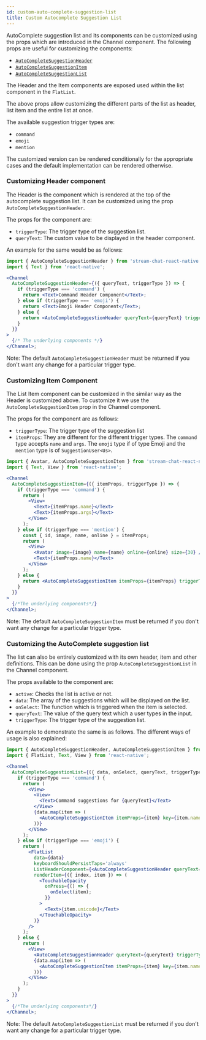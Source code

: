 ```yaml
---
id: custom-auto-complete-suggestion-list
title: Custom Autocomplete Suggestion List
---
```


AutoComplete suggestion list and its components can be customized using the props which are introduced in the Channel component.
The following props are useful for customizing the components:

- [`AutoCompleteSuggestionHeader`](../../ui-components/channel#autocompletesuggestionheader)
- [`AutoCompleteSuggestionItem`](../../ui-components/channel#autocompletesuggestionitem)
- [`AutoCompleteSuggestionList`](../../ui-components/channel#autocompletesuggestionlist)

The Header and the Item components are exposed used within the list component in the `FlatList`.

The above props allow customizing the different parts of the list as header, list item and the entire list at once.

The available suggestion trigger types are:

- `command`
- `emoji`
- `mention`

The customized version can be rendered conditionally for the appropriate cases and the default implementation can be rendered otherwise.

### Customizing Header component

The Header is the component which is rendered at the top of the autocomplete suggestion list. It can be customized using the prop `AutoCompleteSuggestionHeader`.

The props for the component are:

- `triggerType`: The trigger type of the suggestion list.
- `queryText`: The custom value to be displayed in the header component.

An example for the same would be as follows:

```jsx
import { AutoCompleteSuggestionHeader } from 'stream-chat-react-native';
import { Text } from 'react-native';

<Channel
  AutoCompleteSuggestionHeader={({ queryText, triggerType }) => {
    if (triggerType === 'command') {
      return <Text>Command Header Component</Text>;
    } else if (triggerType === 'emoji') {
      return <Text>Emoji Header Component</Text>;
    } else {
      return <AutoCompleteSuggestionHeader queryText={queryText} triggerType={triggerType} />;
    }
  }}
>
  {/* The underlying components */}
</Channel>;
```

Note: The default `AutoCompleteSuggestionHeader` must be returned if you don't want any change for a particular trigger type.

### Customizing Item Component

The List Item component can be customized in the similar way as the Header is customized above. To customize it we use the `AutoCompleteSuggestionItem` prop in the Channel component.

The props for the component are as follows:

- `triggerType`: The trigger type of the suggestion list
- `itemProps`: They are different for the different trigger types. The `command` type accepts `name` and `args`. The `emoji` type if of type Emoji and the `mention` type is of `SuggestionUser<Us>`.

```jsx
import { Avatar, AutoCompleteSuggestionItem } from 'stream-chat-react-native';
import { Text, View } from 'react-native';

<Channel
  AutoCompleteSuggestionItem={({ itemProps, triggerType }) => {
    if (triggerType === 'command') {
      return (
        <View>
          <Text>{itemProps.name}</Text>
          <Text>{itemProps.args}</Text>
        </View>
      );
    } else if (triggerType === 'mention') {
      const { id, image, name, online } = itemProps;
      return (
        <View>
          <Avatar image={image} name={name} online={online} size={30} />
          <Text>{itemProps.name}</Text>
        </View>
      );
    } else {
      return <AutoCompleteSuggestionItem itemProps={itemProps} triggerType={triggerType} />;
    }
  }}
>
  {/*The underlying components*/}
</Channel>;
```

Note: The default `AutoCompleteSuggestionItem` must be returned if you don't want any change for a particular trigger type.

### Customizing the AutoComplete suggestion list

The list can also be entirely customized with its own header, item and other definitions. This can be done using the prop `AutoCompleteSuggestionList` in the Channel component.

The props available to the component are:

- `active`: Checks the list is active or not.
- `data`: The array of the suggestions which will be displayed on the list.
- `onSelect`: The function which is triggered when the item is selected.
- `queryText`: The value of the query text which a user types in the input.
- `triggerType`: The trigger type of the suggestion list.

An example to demonstrate the same is as follows. The different ways of usage is also explained:

```jsx
import { AutoCompleteSuggestionHeader, AutoCompleteSuggestionItem } from 'stream-chat-react-native';
import { FlatList, Text, View } from 'react-native';

<Channel
  AutoCompleteSuggestionList={({ data, onSelect, queryText, triggerType }) => {
    if (triggerType === 'command') {
      return (
        <View>
          <View>
            <Text>Command suggestions for {queryText}</Text>
          </View>
          {data.map(item => (
            <AutoCompleteSuggestionItem itemProps={item} key={item.name} triggerType={triggerType} />
          ))}
        </View>
      );
    } else if (triggerType === 'emoji') {
      return (
        <FlatList
          data={data}
          keyboardShouldPersistTaps='always'
          ListHeaderComponent={<AutoCompleteSuggestionHeader queryText={queryText} triggerType={triggerType} />}
          renderItem={({ index, item }) => (
            <TouchableOpacity
              onPress={() => {
                onSelect(item);
              }}
            >
              <Text>{item.unicode}</Text>
            </TouchableOpacity>
          )}
        />
      );
    } else {
      return (
        <View>
          <AutoCompleteSuggestionHeader queryText={queryText} triggerType={triggerType} />
          {data.map(item => (
            <AutoCompleteSuggestionItem itemProps={item} key={item.name} triggerType={triggerType} />
          ))}
        </View>
      );
    }
  }}
>
  {/*The underlying components*/}
</Channel>;
```

Note: The default `AutoCompleteSuggestionList` must be returned if you don't want any change for a particular trigger type.
